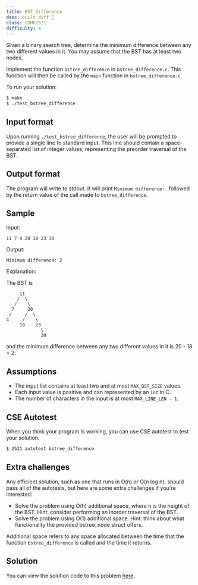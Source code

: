 ```yaml
---
title: BST Difference
desc: built diff 🦾
class: COMP2521
difficulty: 4
---
```


Given a binary search tree, determine the minimum difference between any two
different values in it. You may assume that the BST has at least two nodes.

Implement the function `bstree_difference` in `bstree_difference.c`. This
function will then be called by the `main` function in `bstree_difference.c`.

To run your solution:

```bash
$ make
$ ./test_bstree_difference
```

## Input format

Upon running `./test_bstree_difference`, the user will be prompted to provide a
single line to standard input. This line should contain a space-separated list
of integer values, representing the preorder traversal of the BST.

## Output format

The program will write to stdout. It will print `Minimum difference: ` followed
by the return value of the call made to `bstree_difference`.

## Sample

Input:

```
11 7 4 20 18 23 30
```

Output:

```
Minimum difference: 2
```

Explanation:

The BST is

```
     11
    /  \
   /    \
  7     20
 /     /  \
4     /    \
     18    23
             \
             30
```

and the minimum difference between any two different values in it is 20 - 18 = 2.

## Assumptions

- The input list contains at least two and at most `MAX_BST_SIZE` values.
- Each input value is positive and can represented by an `int` in C.
- The number of characters in the input is at most `MAX_LINE_LEN - 1`.

## CSE Autotest

When you think your program is working, you can use CSE autotest to test your solution.

```bash
$ 2521 autotest bstree_difference
```

## Extra challenges

Any efficient solution, such as one that runs in O(n) or O(n log n), should pass
all of the autotests, but here are some extra challenges if you're interested:

- Solve the problem using O(h) additional space, where h is the height of the BST.
  Hint: consider performing an inorder traversal of the BST.
- Solve the problem using O(1) additional space.
  Hint: think about what functionality the provided bstree_node struct offers.

Additional space refers to any space allocated between the time that the
function `bstree_difference` is called and the time it returns.

## Solution

You can view the solution code to this problem [here](https://github.com/dqna64/comp2521-revision-session/blob/main/problems/bstree_difference/solution/bstree_difference.c).
